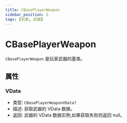 ```yaml
---
title: CBasePlayerWeapon
sidebar_position: 5
tags: [玩家, 武器]
---
```


# CBasePlayerWeapon

`CBasePlayerWeapon` 是玩家武器的基类。

## 属性

### VData
- 类型: `CBasePlayerWeaponVData?`
- 描述: 获取武器的 VData 数据。
- 返回: 武器的 VData 数据实例,如果获取失败则返回 null。 